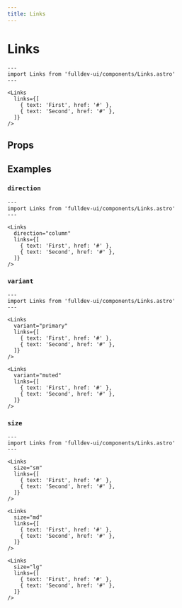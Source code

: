 ```yaml
---
title: Links
---
```


# Links


```astro live
---
import Links from 'fulldev-ui/components/Links.astro'
---

<Links
  links={[
    { text: 'First', href: '#' },
    { text: 'Second', href: '#' },
  ]}
/>
```

## Props

<PropsTable />

## Examples

### `direction`

```astro live
---
import Links from 'fulldev-ui/components/Links.astro'
---

<Links
  direction="column"
  links={[
    { text: 'First', href: '#' },
    { text: 'Second', href: '#' },
  ]}
/>
```

### `variant`

```astro live
---
import Links from 'fulldev-ui/components/Links.astro'
---

<Links
  variant="primary"
  links={[
    { text: 'First', href: '#' },
    { text: 'Second', href: '#' },
  ]}
/>

<Links
  variant="muted"
  links={[
    { text: 'First', href: '#' },
    { text: 'Second', href: '#' },
  ]}
/>
```

### `size`

```astro live
---
import Links from 'fulldev-ui/components/Links.astro'
---

<Links
  size="sm"
  links={[
    { text: 'First', href: '#' },
    { text: 'Second', href: '#' },
  ]}
/>

<Links
  size="md"
  links={[
    { text: 'First', href: '#' },
    { text: 'Second', href: '#' },
  ]}
/>

<Links
  size="lg"
  links={[
    { text: 'First', href: '#' },
    { text: 'Second', href: '#' },
  ]}
/>
```

